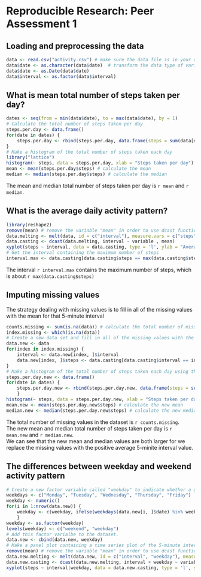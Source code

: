 # Reproducible Research: Peer Assessment 1


## Loading and preprocessing the data
```r
data <- read.csv("activity.csv") # make sure the data file is in your working directory
data$date <- as.character(data$date)  # transform the data type of variable "date" and "interval"
data$date <- as.Date(data$date)
data$interval <- as.factor(data$interval)
```

## What is mean total number of steps taken per day?
```r
dates <- seq(from = min(data$date), to = max(data$date), by = 1)
# Calculate the total number of steps taken per day
steps.per.day <- data.frame()
for(date in dates) {
    steps.per.day <- rbind(steps.per.day, data.frame(steps = sum(data[data$date == date, ]$steps, na.rm = TRUE)))
}
# Make a histogram of the total number of steps taken each day
library("lattice")
histogram(~ steps, data = steps.per.day, xlab = "Steps taken per day")
mean <- mean(steps.per.day$steps) # calculate the mean
median <- median(steps.per.day$steps) # calculate the median
```
The mean and median total number of steps taken per day is `r mean` and `r median`.

## What is the average daily activity pattern?
```r
library(reshape2)
remove(mean) # remove the variable "mean" in order to use dcast function
data.melting <- melt(data, id = c("interval"), measure.vars = c("steps"), na.rm = TRUE)
data.casting <- dcast(data.melting, interval ~ variable , mean)
xyplot(steps ~ interval, data = data.casting, type = 'l', ylab = "Average number of steps", xlab = "Interval")
# Get the interval containing the maximum number of steps
interval.max <- data.casting[data.casting$steps == max(data.casting$steps), ]$interval
```
The interval `r interval.max` contains the maximum number of steps, which is about `r max(data.casting$steps)`

## Imputing missing values
The strategy dealing with missing values is to fill in all of the missing values with the mean for that 5-minute interval
```r
counts.missing <- sum(is.na(data)) # calculate the total number of missing values
index.missing <- which(is.na(data))
# Create a new data set and fill in all of the missing values with the mean for that 5-minute interval
data.new <- data
for(index in index.missing) {
    interval <- data.new[index, ]$interval
    data.new[index, ]$steps <- data.casting[data.casting$interval == interval, ]$steps
}
# Make a histogram of the total number of steps taken each day using the new dataset
steps.per.day.new <- data.frame()
for(date in dates) {
    steps.per.day.new <- rbind(steps.per.day.new, data.frame(steps = sum(data.new[data.new$date == date, ]$steps)))
    }
histogram(~ steps, data = steps.per.day.new, xlab = "Steps taken per day")
mean.new <- mean(steps.per.day.new$steps) # calculate the new mean
median.new <- median(steps.per.day.new$steps) # calculate the new median
```
The total number of missing values in the dataset is `r counts.missing`.  
The new mean and median total number of steps taken per day is `r mean.new` and `r median.new`.  
We can see that the new mean and median values are both larger for we replace the missing values with the positive average 5-minite interval value.

## The differences between weekday and weekend activity pattern
```r
# Create a new factor variable called "weekday" to indicate whether a given date is a weekday or weekend day.
weekdays <- c("Monday", "Tuesday", "Wednesday", "Thursday", "Friday")
weekday <- numeric()
for(i in 1:nrow(data.new)) {
    weekday <- c(weekday, ifelse(weekdays(data.new[i, ]$date) %in% weekdays, 1, 0))
    }
weekday <- as.factor(weekday)
levels(weekday) <- c("weekend", "weekday")
# Add this factor varialbe to the dataset.
data.new <- cbind(data.new, weekday)
# Make a panel plot containing a time series plot of the 5-minute interval and the average number of steps taken, averaged across all weekday days or weekend days.
remove(mean) # remove the variable "mean" in order to use dcast function
data.new.melting <- melt(data.new, id = c("interval", "weekday"), measure.vars = c("steps"))
data.new.casting <- dcast(data.new.melting, interval + weekday ~ variable , mean)
xyplot(steps ~ interval|weekday, data = data.new.casting, type = 'l', ylab = "Average number of steps", xlab = "Interval", layout = c(1, 2))
```
